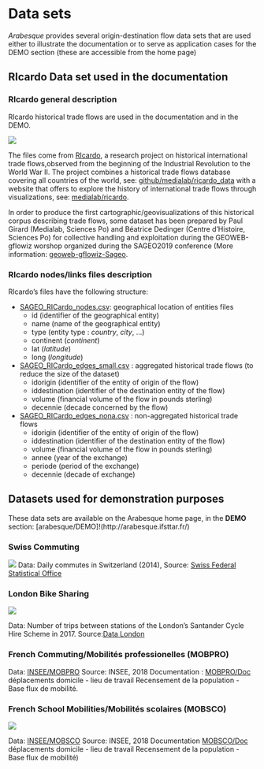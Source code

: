 # Data sets

*Arabesque* provides several origin-destination flow data sets that are used either to illustrate the documentation or to serve as application cases for the DEMO section (these are accessible from the home page)

## RIcardo Data set used in the documentation

### RIcardo general description

RIcardo historical trade flows are used in the documentation and in the DEMO. 

![](images/DEMO_RIcardo_1.png)


The files come from [RIcardo](http://ricardo.medialab.sciences-po.fr/#/), a research project on historical international trade flows,observed from the beginning of the Industrial Revolution to the World War II. The project combines a historical trade flows database covering all countries of the world, see: [github/medialab/ricardo_data](https://github.com/medialab/ricardo_data/releases/tag/2017.12) with a website that offers to explore the history of international trade flows through visualizations, see: [medialab/ricardo](http://ricardo.medialab.sciences-po.fr/#/). 

In order to produce the first cartographic/geovisualizations of this historical corpus describing trade flows, some dataset has been prepared by Paul Girard (Medialab, Sciences Po) and Béatrice Dedinger (Centre d'Histoire, Sciences Po) for collective handling and exploitation during the GEOWEB-gflowiz worshop organized during the SAGEO2019 conference
(More information: [geoweb-gflowiz-Sageo](https://geoflowiz.hypotheses.org/workshop-geoweb-gflowiz-sageo2019).


### RIcardo nodes/links files description

RIcardo's files have the following structure:

- [SAGEO_RICardo_nodes.csv](https://raw.githubusercontent.com/gflowiz/sageo-ricardo/master/SAGEO_RICardo_nodes.csv): geographical location of entities files
	- id (identifier of the geographical entity)
	- name (name of the geographical entity)
	- type (entity type : _country_, _city_, ...)
	- continent (_continent_)
	- lat (_latitude_)
	- long (_longitude_)

- [SAGEO_RICardo_edges_small.csv](https://raw.githubusercontent.com/gflowiz/sageo-ricardo/master/SAGEO_RICardo_edges_small.csv) : aggregated historical trade flows (to reduce the size of the dataset)
	- idorigin (identifier of the entity of origin of the flow)
	- iddestination (identifier of the destination entity of the flow)
	- volume (financial volume of the flow in pounds sterling)
	- decennie (decade concerned by the flow)

- [SAGEO_RICardo_edges_nona.csv](https://raw.githubusercontent.com/gflowiz/sageo-ricardo/master/SAGEO_RICardo_edges_nona.csv) : non-aggregated historical trade flows
	- idorigin (identifier of the entity of origin of the flow)
	- iddestination (identifier of the destination entity of the flow)
	- volume (financial volume of the flow in pounds sterling)
	- annee (year of the exchange)
	- periode (period of the exchange)
	- decennie (decade of exchange)


## Datasets used for demonstration purposes

These data sets are available on the Arabesque home page, in the **DEMO** section: [arabesque/DEMO]!(http://arabesque.ifsttar.fr/) 

### Swiss Commuting

![](images/DEMO_Swiss_Commute2.png)
Data: Daily commutes in Switzerland (2014),
Source: [Swiss Federal Statistical Office](https://www.bfs.admin.ch/bfs/de/home/statistiken/mobilitaet-verkehr/personenverkehr/pendlermobilitaet.html)

### London Bike Sharing

![](images/DEMO_London_Bike2.png)

Data: Number of trips between stations of the London's Santander Cycle Hire Scheme in 2017.
Source:[Data London](https://data.london.gov.uk/)

### French Commuting/Mobilités professionelles (MOBPRO)

Data: [INSEE/MOBPRO](https://www.insee.fr/fr/statistiques/fichier/4509353/base-csv-flux-mobilite-domicile-lieu-travail-2017.zip)
Source: INSEE, 2018 
Documentation : [MOBPRO/Doc](https://www.insee.fr/fr/statistiques/4509353#dictionnaire)
déplacements domicile - lieu de travail Recensement de la population - Base flux de mobilité.



### French School Mobilities/Mobilités scolaires (MOBSCO)

![](images/DEMO_France_Mobsco_2.png)

Data: [INSEE/MOBSCO](https://www.insee.fr/fr/statistiques/fichier/4509360/base-csv-flux-mobilite-domicile-lieu-etude-2017.zip)
Source: INSEE, 2018
Documentation [MOBSCO/Doc](https://www.insee.fr/fr/statistiques/4509360#dictionnaire)
déplacements domicile - lieu de travail
Recensement de la population - Base flux de mobilité)


